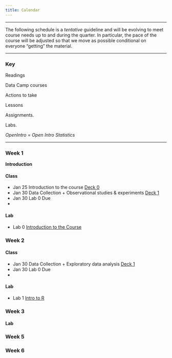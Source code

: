 ```yaml
---
title: Calendar
---
```


***

<i class="fa fa-warning"></i> The following schedule is a *tentative* guideline and will be evolving to meet course needs up to and during the quarter.
In particular, the pace of the course will be adjusted so that we move as possible conditional on everyone "getting" the material.

***

### Key

<i class="fa fa-book"></i> Readings

<i class="fa fa-code"></i> Data Camp courses

<i class="fa fa-gears"></i> Actions to take

<i class="fa fa-bar-chart"></i> Lessons

<i class="fa fa-puzzle-piece"></i> Assignments.

<i class="fa fa-flask"></i> Labs.

*OpenIntro* = *Open Intro Statistics*

****

### Week 1

**Introduction**

#### Class

<ul class="fa-ul">
<li><i class="fa-li fa fa-bar-chart"></i> Jan 25 Introduction to the course <a target="_blank" href="./Slides/topic0/topic0.pdf">Deck 0</a>
<li><i class="fa-li fa fa-bar-chart"></i> Jan 30 Data Collection + Observational studies & experiments <a href="/lessons/intro-to-r-with-gapminder.html">Deck 1</a>
<li><i class="fa-li fa fa-puzzle-piece"></i> Jan 30 Lab 0 Due<li>
</ul>

#### Lab

<ul class="fa-ul">
<li><i class="fa-li fa fa-flask"></i>Lab 0 <a target="_blank" href=./Labs/lab0/lab0.html>Introduction to the Course</a>
</ul>

### Week 2
#### Class

<ul class="fa-ul">
<li><i class="fa-li fa fa-bar-chart"></i> Jan 30 Data Collection + Exploratory data analysis <a href="/lessons/intro-to-r-with-gapminder.html">Deck 1</a>
<li><i class="fa-li fa fa-puzzle-piece"></i> Jan 30 Lab 0 Due<li>
</ul>

#### Lab

<ul class="fa-ul">
<li><i class="fa-li fa fa-flask"></i>Lab 1 <a href=./Labs/lab1/intro_to_r.html>Intro to R</a>
</ul>
### Week 3
#### 
#### Lab
### Week 5
### Week 6
